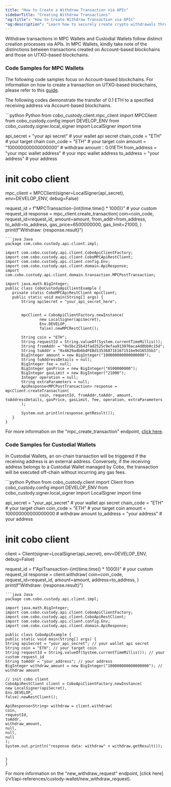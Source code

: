 ```yaml
---
title: "How to Create a Withdraw Transaction via APIs"
sidebarTitle: "Creating Withdraw Transactions"
"og:title": "How to Create Withdraw Transaction via APIs"
"og:description": "Learn how to securely create crypto withdrawals through our APIs. Explore code samples in programming languages such as Python and Java. "
---
```


Withdraw transactions in MPC Wallets and Custodial Wallets follow distinct creation processes via APIs.
In MPC Wallets, kindly take note of the distinctions between transactions created on Account-based blockchains and those on UTXO-based blockchains.

### Code Samples for MPC Wallets

The following code samples focus on Account-based blockchains.
For information on how to create a transaction on UTXO-based blockchains, please refer to this [guide](/v1/guides/howtos/creating-utxo-transactions).

The following codes demonstrate the transfer of 0.1 ETH to a specified receiving address via Account-based blockchains.

<CodeGroup>
```python Python
from cobo_custody.client.mpc_client import MPCClient
from cobo_custody.config import DEVELOP_ENV
from cobo_custody.signer.local_signer import LocalSigner
import time

api_secret = "your api secret"  # your wallet api secret
chain_code = "ETH"  # your target chain
coin_code = "ETH"  # your target coin
amount = "100000000000000000"  # withdraw amount：0.01ETH
from_address = "your mpc wallet address"  # your mpc wallet address
to_address = "your address"  # your address

# init cobo client
mpc_client = MPCClient(signer=LocalSigner(api_secret), env=DEVELOP_ENV, debug=False)

request_id = f"MPCTransaction-{int(time.time() * 1000)}"  # your custom request_id
response = mpc_client.create_transaction(
   coin=coin_code,
   request_id=request_id,
   amount=amount,
   from_addr=from_address,
   to_addr=to_address,
   gas_price=6500000000,
   gas_limit=21000,
)
print(f"Withdraw: {response.result}")

```
```java Java
package com.cobo.custody.api.client.impl;

import com.cobo.custody.api.client.CoboApiClientFactory;
import com.cobo.custody.api.client.CoboMPCApiRestClient;
import com.cobo.custody.api.client.config.Env;
import com.cobo.custody.api.client.domain.ApiResponse;
import com.cobo.custody.api.client.domain.transaction.MPCPostTransaction;

import java.math.BigInteger;
public class CobоCustodyApiClientExample {
   private static CoboMPCApiRestClient mpcClient;
   public static void main(String[] args) {
       String apiSecret = "your_api_secret_here";


       mpcClient = CoboApiClientFactory.newInstance(
               new LocalSigner(apiSecret),
               Env.DEVELOP,
               false).newMPCRestClient();

       String coin = "ETH";
       String requestId = String.valueOf(System.currentTimeMillis());
       String fromAddr = "0x5bc25b43fad2525c9efaa913070aca4d8bb0c15d";
       String toAddr = "0x4629a4b6b4FEBd13536871E167151be9d16535b3";
       BigInteger amount = new BigInteger("100000000000000000");
       String toAddressDetails = null;
       BigInteger fee = null;
       BigInteger gasPrice = new BigInteger("6500000000");
       BigInteger gasLimit = new BigInteger("21000");
       Integer operation = null;
       String extraParameters = null;
       ApiResponse<MPCPostTransaction> response = mpcClient.createTransaction(
               coin, requestId, fromAddr,toAddr, amount, toAddressDetails, gasPrice, gasLimit, fee, operation, extraParameters
       );

       System.out.println(response.getResult());
   }
}

```
</CodeGroup>

For more information on the "mpc_create_transaction" endpoint, [click here](/v1/api-references/mpc-wallet/mpc_create_transaction).

### Code Samples for Custodial Wallets

In Custodial Wallets, an on-chain transaction will be triggered if the receiving address is an external address.
Conversely, if the receiving address belongs to a Custodial Wallet managed by Cobo,
the transaction will be executed off-chain without incurring any gas fees.

<CodeGroup>
```python Python
from cobo_custody.client import Client
from cobo_custody.config import DEVELOP_ENV
from cobo_custody.signer.local_signer import LocalSigner
import time

api_secret = "your_api_secret"  # your wallet api secret
chain_code = "ETH"  # your target chain
coin_code = "ETH"  # your target coin
amount = 100000000000000000  # withdraw amount
to_address = "your address"  # your address

# init cobo client
client = Client(signer=LocalSigner(api_secret), env=DEVELOP_ENV, debug=False)

request_id = f"ApiTransaction-{int(time.time() * 1000)}"    # your custom request_id
response = client.withdraw(
   coin=coin_code,
   request_id=request_id,
   amount=amount,
   address=to_address,
)
print(f"Withdraw: {response.result}")

```
```java Java
package com.cobo.custody.api.client.impl;

import java.math.BigInteger;
import com.cobo.custody.api.client.CoboApiClientFactory;
import com.cobo.custody.api.client.CoboApiRestClient;
import com.cobo.custody.api.client.config.Env;
import com.cobo.custody.api.client.domain.ApiResponse;

public class CoboApiExample {
public static void main(String[] args) {
String apiSecret = "your_api_secret"; // your wallet api secret
String coin = "ETH"; // your target coin
String requestId = String.valueOf(System.currentTimeMillis()); // your custom request_id
String toAddr = "your_address"; // your address
BigInteger withdraw_amount = new BigInteger("100000000000000000"); // withdraw amount

// init cobo client
CoboApiRestClient client = CoboApiClientFactory.newInstance(
new LocalSigner(apiSecret),
Env.DEVELOP,
false).newRestClient();

ApiResponse<String> withdraw = client.withdraw(
coin,
requestId,
toAddr,
withdraw_amount,
null,
null,
null
);
System.out.println("response data: withdraw" + withdraw.getResult());


}
}

```
</CodeGroup>
For more information on the "new_withdraw_request" endpoint, [click here](/v1/api-references/custody-wallet/new_withdraw_request).
